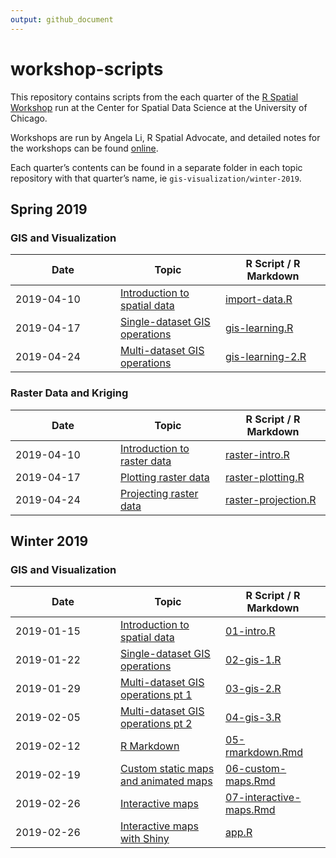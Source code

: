 ```yaml
---
output: github_document
---
```


# workshop-scripts

This repository contains scripts from the each quarter of the [R Spatial Workshop](https://spatialanalysis.github.io/events/) run at the Center for Spatial Data Science at the University of Chicago.

Workshops are run by Angela Li, R Spatial Advocate, and detailed notes for the workshops can be found [online](https://spatialanalysis.github.io/workshop-notes/).

Each quarter's contents can be found in a separate folder in each topic repository with that quarter's name, ie `gis-visualization/winter-2019`.

## Spring 2019

### GIS and Visualization
| Date | Topic | R Script / R Markdown |
|------------------------|------------------------|------------------------|
| 2019-04-10 | [Introduction to spatial data](https://spatialanalysis.github.io/workshop-notes/introduction-to-spatial-data.html) | [import-data.R](gis-visualization/spring-2019/R/import-data.R) |
| 2019-04-17 | [Single-dataset GIS operations](https://spatialanalysis.github.io/workshop-notes/single-dataset-gis-operations.html) | [gis-learning.R](gis-visualization/spring-2019/R/gis-learning.R) |
| 2019-04-24 | [Multi-dataset GIS operations](https://spatialanalysis.github.io/workshop-notes/multiple-dataset-gis-operations-visualization.html) | [gis-learning-2.R](gis-visualization/spring-2019/R/gis-learning-2.R) |

### Raster Data and Kriging

| Date | Topic | R Script / R Markdown |
|------------------------|------------------------|------------------------|
| 2019-04-10 | [Introduction to raster data](https://datacarpentry.org/r-raster-vector-geospatial/01-raster-structure/index.html) | [raster-intro.R](raster-kriging/spring-2019/R/raster-intro.R)|
| 2019-04-17 | [Plotting raster data](https://datacarpentry.org/r-raster-vector-geospatial/02-raster-plot/index.html) | [raster-plotting.R](raster-kriging/spring-2019/R/raster-plotting.R)|
| 2019-04-24 | [Projecting raster data](https://datacarpentry.org/r-raster-vector-geospatial/03-raster-reproject-in-r/index.html) | [raster-projection.R](raster-kriging/spring-2019/R/raster-projection.R) |

## Winter 2019

### GIS and Visualization

| Date | Topic | R Script / R Markdown |
|------------------------|------------------------|------------------------|
| 2019-01-15 | [Introduction to spatial data](https://spatialanalysis.github.io/workshop-notes/introduction-to-spatial-data.html) | [01-intro.R](gis-visualization/winter-2019/R/01-intro.R) |
| 2019-01-22 | [Single-dataset GIS operations](https://spatialanalysis.github.io/workshop-notes/single-dataset-gis-operations.html) | [02-gis-1.R](gis-visualization/winter-2019/R/02-gis-1.R) |
| 2019-01-29 | [Multi-dataset GIS operations pt 1](https://spatialanalysis.github.io/workshop-notes/multiple-dataset-gis-operations-visualization.html) | [03-gis-2.R](gis-visualization/winter-2019/R/03-gis-2.R) |
| 2019-02-05 | [Multi-dataset GIS operations pt 2](https://spatialanalysis.github.io/workshop-notes/multiple-dataset-gis-operations-visualization-pt-2.html) | [04-gis-3.R](gis-visualization/winter-2019/R/04-gis-3.R) |
| 2019-02-12 | [R Markdown](https://spatialanalysis.github.io/workshop-notes/r-markdown-and-custom-maps.html) | [05-rmarkdown.Rmd](gis-visualization/winter-2019/doc/05-rmarkdown.Rmd) |
| 2019-02-19 | [Custom static maps and animated maps](https://spatialanalysis.github.io/workshop-notes/custom-and-animated-maps.html) | [06-custom-maps.Rmd](gis-visualization/winter-2019/doc/06-custom-maps.Rmd) |
| 2019-02-26 | [Interactive maps](https://spatialanalysis.github.io/workshop-notes/interactive-maps.html) | [07-interactive-maps.Rmd](gis-visualization/winter-2019/doc/07-interactive-maps.Rmd) |
| 2019-02-26 | [Interactive maps with Shiny](https://spatialanalysis.github.io/workshop-notes/interactive-maps-with-shiny.html) | [app.R](gis-visualization/winter-2019/R/leaflet-example/app.R) |
